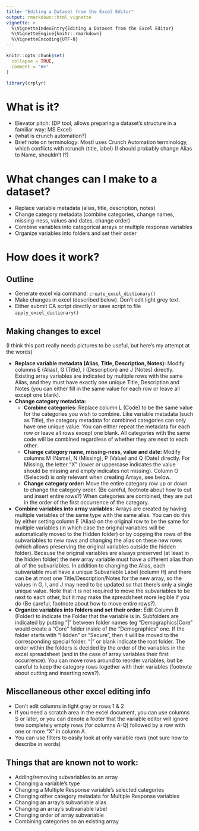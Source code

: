 ```yaml
---
title: "Editing a Dataset from the Excel Editor"
output: rmarkdown::html_vignette
vignette: >
  %\VignetteIndexEntry{Editing a Dataset from the Excel Editor}
  %\VignetteEngine{knitr::rmarkdown}
  %\VignetteEncoding{UTF-8}
---
```


```r
knitr::opts_chunk$set(
  collapse = TRUE,
  comment = "#>"
)
```

```r
library(crplyr)
```

# What is it?
- Elevator pitch: (DP tool, allows preparing a dataset's structure in a familiar way: MS Excel)
- (what is crunch automation?)
- Brief note on terminology: Mostl uses Crunch Automation terminology, which conflicts with rcrunch (title, label)
  (I should probably change Alias to Name, shouldn't I?)

# What changes can I make to a dataset?
- Replace variable metadata (alias, title, description, notes)
- Change category metadata (combine categories, change names, missing-ness, values and dates, change order)
- Combine variables into categorical arrays or multiple response variables
- Organize variables into folders and set their order

# How does it work?
## Outline
- Generate excel via command: `create_excel_dictionary()`
- Make changes in excel (described below). Don't edit light grey text.
- Either submit CA script directly or save script to file `apply_excel_dictionary()`

## Making changes to excel

(I think this part really needs pictures to be useful, but here's my attempt at the words)

- **Replace variable metadata (Alias, Title, Description, Notes):** Modify columns E (Alias), G 
  (Title), I (Description) and J (Notes) directly. Existing array variables are indicated by 
  multiple rows with the same Alias, and they must have exactly one unique Title, Description
  and Notes (you can either fill in the same value for each row or leave all except one blank).
- **Change category metadata:**
  - **Combine categories:** Replace column L (Code) to be the same value for the categories you
    wish to combine. Like variable metadata (such as Title), the category metadata for combined
    categories can only have one unique value. You can either repeat the metadata for each row
    or leave all rows except one blank. All categories with the same code will be combined
    regardless of whether they are next to each other.
  - **Change category name, missing-ness, value and date:** Modify columns M (Name), N (Missing),
    P (Value) and Q (Date) directly. For Missing, the letter "X" (lower or uppercase indicates
    the value should be missing and empty indicates not missing). Column O (Selected) is only
    relevant when creating Arrays, see below.
  - **Change category order:** Move the entire category row up or down to change the category
    order. (Be careful, footnote about how to cut and insert entire rows?) When categories
    are combined, they are put in the order of the first occurrence of the category.
- **Combine variables into array variables:** Arrays are created by having multiple variables 
  of the same type with the same alias. You can do this by either setting column E (Alias) 
  on the original row to be the same for multiple variables (in which case the original variables
  will be automatically moved to the Hidden folder) or by copying the rows of the subvariables
  to new rows and changing the alias on these new rows (which allows preserving the original 
  variables outside the hidden folder). Because the original variables are always preserved
  (at least in the hidden folder) the new array variable must have a different alias than all 
  of the subvariables. In addition to changing the Alias, each subvariable
  must have a unique Subvariable Label (column H) and there can be at most one 
  Title/Description/Notes for the new array, so the values in G, I, and J may need to be updated
  so that there's only a single unique value. Note that it is not required to move the subvariables
  to be next to each other, but it may make the spreadsheet more legible if you do (Be careful, 
  footnote about how to move entire rows?).
- **Organize variables into folders and set their order:** Edit Column B (Folder) to indicate 
  the Folder that the variable is in. Subfolders are indicated by putting "|" between folder names 
  (eg "Demographics|Core" would create a "Core" folder inside of the "Demographics" one.
  If the folder starts with "Hidden" or "Secure", then it will be moved to the corresponding 
  special folder. "|" or blank indicate the root folder. The order within the folders is decided
  by the order of the variables in the excel spreadsheet (and in the case of array variables their
  first occurrence). You can move rows around to reorder variables, but be careful to keep the 
  category rows together with their variables (footnote about cutting and inserting rows?).

## Miscellaneous other excel editing info
- Don't edit columns in light gray or rows 1 & 2
- If you need a scratch area in the excel document, you can use columns S or later,
  or you can denote a footer that the variable editor will ignore two completely empty rows 
  (for columns A-Q) followed by a row with one or more "X" in column A.
- You can use filters to easily look at only variable rows (not sure how to describe in words)

## Things that are known not to work:
- Adding/removing subvariables to an array
- Changing a variable's type
- Changing a Multiple Response variable's selected categories
- Changing other category metadata for Multiple Response variables
- Changing an array's subvariable alias
- Changing an array's subvariable label
- Changing order of array subvariable
- Combining categories on an existing array
